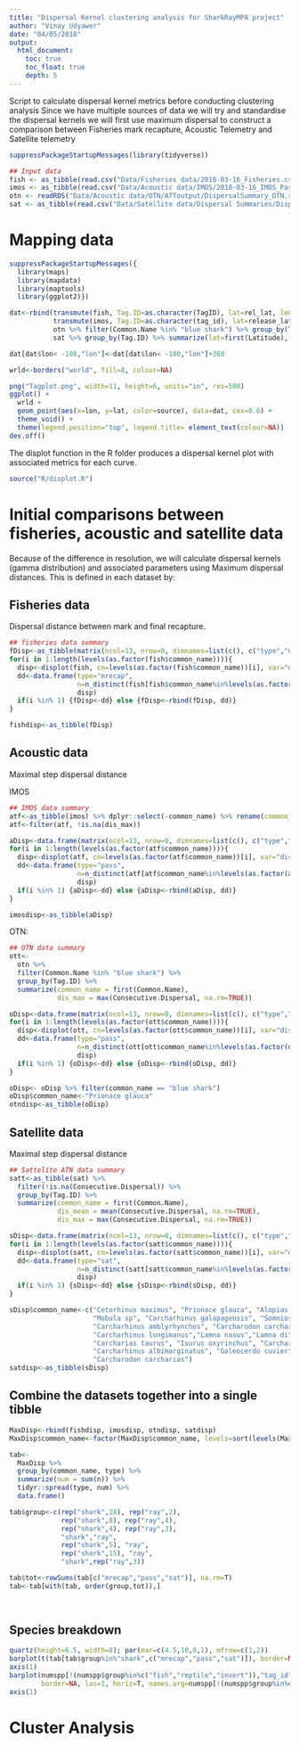 ```yaml
---
title: "Dispersal Kernel clustering analysis for SharkRayMPA project"
author: "Vinay Udyawer"
date: "04/05/2018"
output: 
  html_document:
    toc: true
    toc_float: true 
    depth: 5
---
```


Script to calculate dispersal kernel metrics before conducting clustering analysis
Since we have multiple sources of data we will try and standardise the dispersal kernels we will first use maximum dispersal to construct a comparison between Fisheries mark recapture, Acoustic Telemetry and Satellite telemetry

```r
suppressPackageStartupMessages(library(tidyverse))

## Input data
fish <- as_tibble(read.csv("Data/Fisheries data/2018-03-16_Fisheries.csv"))
imos <- as_tibble(read.csv("Data/Acoustic data/IMOS/2018-03-16_IMOS_PassiveTelemetry.csv"))
otn <- readRDS("Data/Acoustic data/OTN/ATToutput/DispersalSummary_OTN.rds")
sat <- as_tibble(read.csv("Data/Satellite data/Dispersal Summaries/DispersalSummary_SatTags.csv"))
```

# Mapping data
```r
suppressPackageStartupMessages({
  library(maps)
  library(mapdata)
  library(maptools)
  library(ggplot2)})

dat<-rbind(transmute(fish, Tag.ID=as.character(TagID), lat=rel_lat, lon=rel_lon, source="Mark Recapture"),
           transmute(imos, Tag.ID=as.character(tag_id), lat=release_latitude, lon=release_longitude, source="Passive Telemetry"),
           otn %>% filter(Common.Name %in% "blue shark") %>% group_by(Tag.ID) %>% summarize(lat=first(Release.Latitude), lon=first(Release.Longitude), source="Passive Telemetry"),
           sat %>% group_by(Tag.ID) %>% summarize(lat=first(Latitude), lon=first(Longitude), source="Satellite Telemetry"))

dat[dat$lon< -180,"lon"]<-dat[dat$lon< -180,"lon"]+360

wrld<-borders("world", fill=8, colour=NA)

png("Tagplot.png", width=11, height=6, units="in", res=500)
ggplot() +
  wrld +
  geom_point(aes(x=lon, y=lat, color=source), data=dat, cex=0.6) +
  theme_void() +
  theme(legend.position="top", legend.title= element_text(colour=NA))
dev.off()
```


The displot function in the R folder produces a dispersal kernel plot with associated metrics for each curve.

```r
source("R/displot.R")
```

# Initial comparisons between fisheries, acoustic and satellite data

Because of the difference in resolution, we will calculate dispersal kernels (gamma distribution) and associated parameters using Maximum dispersal distances. This is defined in each dataset by:

## Fisheries data

Dispersal distance between mark and final recapture.

```r
## fisheries data summary
fDisp<-as_tibble(matrix(ncol=13, nrow=0, dimnames=list(c(), c("type","n","common_name","fit","mean","sd","shape","scale","quant.0.","quant.25.","quant.50.","quant.75.","quant.90."))))
for(i in 1:length(levels(as.factor(fish$common_name)))){
  disp<-displot(fish, cn=levels(as.factor(fish$common_name))[i], var="dis", dist="gamma")
  dd<-data.frame(type="mrecap",
                 n=n_distinct(fish[fish$common_name%in%levels(as.factor(fish$common_name))[i],"TagID"]),
                 disp)
  if(i %in% 1) {fDisp<-dd} else {fDisp<-rbind(fDisp, dd)}
}

fishdisp<-as_tibble(fDisp)
```

## Acoustic data

Maximal step dispersal distance

IMOS
```r
## IMOS data summary
atf<-as_tibble(imos) %>% dplyr::select(-common_name) %>% rename(common_name = scientific_name)
atf<-filter(atf, !is.na(dis_max))

aDisp<-data.frame(matrix(ncol=13, nrow=0, dimnames=list(c(), c("type","n","common_name","fit","mean","sd","shape","scale","quant.0.","quant.25.","quant.50.","quant.75.","quant.90."))))
for(i in 1:length(levels(as.factor(atf$common_name)))){
  disp<-displot(atf, cn=levels(as.factor(atf$common_name))[i], var="dis_max", dist="gamma")
  dd<-data.frame(type="pass",
                 n=n_distinct(atf[atf$common_name%in%levels(as.factor(atf$common_name))[i],"tag_id"]),
                 disp)
  if(i %in% 1) {aDisp<-dd} else {aDisp<-rbind(aDisp, dd)}
}

imosdisp<-as_tibble(aDisp)
```

OTN:
```r
## OTN data summary
ott<- 
  otn %>% 
  filter(Common.Name %in% "blue shark") %>% 
  group_by(Tag.ID) %>%
  summarize(common_name = first(Common.Name),
            dis_max = max(Consecutive.Dispersal, na.rm=TRUE))

oDisp<-data.frame(matrix(ncol=13, nrow=0, dimnames=list(c(), c("type","n","common_name","fit","mean","sd","shape","scale","quant.0.","quant.25.","quant.50.","quant.75.","quant.90."))))
for(i in 1:length(levels(as.factor(ott$common_name)))){
  disp<-displot(ott, cn=levels(as.factor(ott$common_name))[i], var="dis_max", dist="gamma")
  dd<-data.frame(type="pass",
                 n=n_distinct(ott[ott$common_name%in%levels(as.factor(ott$common_name))[i],"Tag.ID"]),
                 disp)
  if(i %in% 1) {oDisp<-dd} else {oDisp<-rbind(oDisp, dd)}
}

oDisp<- oDisp %>% filter(common_name == "blue shark")
oDisp$common_name<-"Prionace glauca"
otndisp<-as_tibble(oDisp)
```


## Satellite data

Maximal step dispersal distance
```r
## Sattelite ATN data summary
satt<-as_tibble(sat) %>% 
  filter(!is.na(Consecutive.Dispersal)) %>%
  group_by(Tag.ID) %>% 
  summarize(common_name = first(Common.Name),
            dis_mean = mean(Consecutive.Dispersal, na.rm=TRUE),
            dis_max = max(Consecutive.Dispersal, na.rm=TRUE))

sDisp<-data.frame(matrix(ncol=13, nrow=0, dimnames=list(c(), c("type","n","common_name","fit","mean","sd","shape","scale","quant.0.","quant.25.","quant.50.","quant.75.","quant.90."))))
for(i in 1:length(levels(as.factor(satt$common_name)))){
  disp<-displot(satt, cn=levels(as.factor(satt$common_name))[i], var="dis_max", dist="gamma")
  dd<-data.frame(type="sat",
                 n=n_distinct(satt[satt$common_name%in%levels(as.factor(satt$common_name))[i],"Tag.ID"]),
                 disp)
  if(i %in% 1) {sDisp<-dd} else {sDisp<-rbind(sDisp, dd)}
}

sDisp$common_name<-c("Cetorhinus maximus", "Prionace glauca", "Alopias vulpinus",
                     "Mobula sp", "Carcharhinus galapagensis", "Somniosus microcephalus",
                     "Carcharhinus amblyrhynchos", "Carcharodon carcharias", "Manta birostris",
                     "Carcharhinus longimanus","Lamna nasus","Lamna ditropis",
                     "Carcharias taurus", "Isurus oxyrinchus", "Carcharhinus falciformis",
                     "Carcharhinus albimarginatus", "Galeocerdo cuvier", "Rhincodon typus",
                     "Carcharodon carcharias")
satdisp<-as_tibble(sDisp)
```


## Combine the datasets together into a single tibble

```r

MaxDisp<-rbind(fishdisp, imosdisp, otndisp, satdisp)
MaxDisp$common_name<-factor(MaxDisp$common_name, levels=sort(levels(MaxDisp$common_name)))

tab<- 
  MaxDisp %>%
  group_by(common_name, type) %>%
  summarize(num = sum(n)) %>%
  tidyr::spread(type, num) %>%
  data.frame()

tab$group<-c(rep("shark",28), rep("ray",2),
             rep("shark",8), rep("ray",4),
             rep("shark",4), rep("ray",3),
             "shark","ray",
             rep("shark",5), "ray",
             rep("shark",15), "ray",
             "shark",rep("ray",3))

tab$tot<-rowSums(tab[c("mrecap","pass","sat")], na.rm=T)
tab<-tab[with(tab, order(group,tot)),]

  
```

## Species breakdown

```r

quartz(height=6.5, width=8); par(mar=c(4.5,10,0,1), mfrow=c(1,2))
barplot(t(tab[tab$group%in%"shark",c("mrecap","pass","sat")]), border=NA, las=1, horiz=T, names.arg=tab[tab$group%in%"shark","common_name"], cex.names=0.5, font=4, xaxt="n", xlab="Number of individuals tagged")
axis(1)
barplot(numspp[!(numspp$group%in%c("fish","reptile","invert")),"tag_id"], col=c("grey", "plum2","palegreen3","gold","steelblue2","coral")[numspp[!(numspp$group%in%c("fish","reptile","invert")),"group"]], 
        border=NA, las=1, horiz=T, names.arg=numspp[!(numspp$group%in%c("fish","reptile","invert")),"scientific_name"], cex.names=0.65, font=4, xaxt="n", xlim=c(0,200), xlab="Number of individuals tagged")
axis(1)


```

# Cluster Analysis










